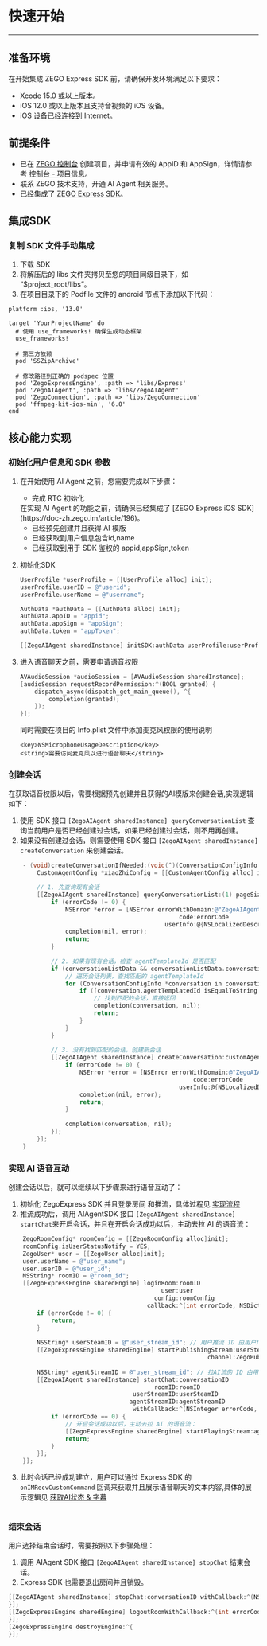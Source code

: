 # 快速开始
--- 
## 准备环境

在开始集成 ZEGO Express SDK 前，请确保开发环境满足以下要求：

- Xcode 15.0 或以上版本。
- iOS 12.0 或以上版本且支持音视频的 iOS 设备。
- iOS 设备已经连接到 Internet。

## 前提条件
- 已在 [ZEGO 控制台](https://console.zego.im) 创建项目，并申请有效的 AppID 和 AppSign，详情请参考 [控制台 - 项目信息](https://doc-zh.zego.im/article/12107)。
- 联系 ZEGO 技术支持，开通 AI Agent 相关服务。
- 已经集成了 [ZEGO Express SDK](https://doc-zh.zego.im/article/195)。


## 集成SDK

### 复制 SDK 文件手动集成
1. 下载 SDK
2. 将解压后的 libs 文件夹拷贝至您的项目同级目录下，如 “$project_root/libs”。
3. 在项目目录下的 Podfile 文件的 android 节点下添加以下代码：
```podfile
platform :ios, '13.0'

target 'YourProjectName' do
  # 使用 use_frameworks! 确保生成动态框架
  use_frameworks!
  
  # 第三方依赖
  pod 'SSZipArchive'
  
  # 修改路径到正确的 podspec 位置
  pod 'ZegoExpressEngine', :path => 'libs/Express'
  pod 'ZegoAIAgent', :path => 'libs/ZegoAIAgent'
  pod 'ZegoConnection', :path => 'libs/ZegoConnection'
  pod 'ffmpeg-kit-ios-min', '6.0'
end
```


## 核心能力实现

### 初始化用户信息和 SDK 参数
1. 在开始使用 AI Agent 之前，您需要完成以下步骤：
    - 完成 RTC 初始化

    <Warning title="注意">
    在实现 AI Agent 的功能之前，请确保已经集成了 [ZEGO Express iOS SDK](https://doc-zh.zego.im/article/196)。
    </Warning>

    - 已经预先创建并且获得 AI 模版
    - 已经获取到用户信息包含id,name
    - 已经获取到用于 SDK 鉴权的 appid,appSign,token
2. 初始化SDK
    ```objective-c
    UserProfile *userProfile = [[UserProfile alloc] init];
    userProfile.userID = @"userid";
    userProfile.userName = @"username";
    
    AuthData *authData = [[AuthData alloc] init];
    authData.appID = "appid";
    authData.appSign = "appSign";
    authData.token = "appToken";
    
    [[ZegoAIAgent sharedInstance] initSDK:authData userProfile:userProfile];
    ```
3. 进入语音聊天之前，需要申请语音权限
    ```objective-c
    AVAudioSession *audioSession = [AVAudioSession sharedInstance];
    [audioSession requestRecordPermission:^(BOOL granted) {
        dispatch_async(dispatch_get_main_queue(), ^{
            completion(granted);
        });
    }];
    ```
    同时需要在项目的 Info.plist 文件中添加麦克风权限的使用说明
    ```plist
    <key>NSMicrophoneUsageDescription</key>
    <string>需要访问麦克风以进行语音聊天</string>
    ```


### 创建会话
在获取语音权限以后，需要根据预先创建并且获得的AI模版来创建会话,实现逻辑如下：
1. 使用 SDK 接口 `[ZegoAIAgent sharedInstance] queryConversationList` 查询当前用户是否已经创建过会话，如果已经创建过会话，则不用再创建。
2. 如果没有创建过会话，则需要使用 SDK 接口 `[ZegoAIAgent sharedInstance] createConversation` 来创建会话。
```objective-c
    - (void)createConversationIfNeeded:(void(^)(ConversationConfigInfo *conversation, NSError *error))completion {
        CustomAgentConfig *xiaoZhiConfig = [[CustomAgentConfig alloc] init];// 预先创建并且获得的AI模版

        // 1. 先查询现有会话
        [[ZegoAIAgent sharedInstance] queryConversationList:(1) pageSize:(100) complete:^(NSInteger errorCode, NSString *errMsg, QueryConversationListData * conversationListData, NSString * requestId) {
            if (errorCode != 0) {
                NSError *error = [NSError errorWithDomain:@"ZegoAIAgent" 
                                                code:errorCode 
                                            userInfo:@{NSLocalizedDescriptionKey: errMsg}];
                completion(nil, error);
                return;
            }
            
            // 2. 如果有现有会话，检查 agentTemplateId 是否匹配
            if (conversationListData && conversationListData.conversationList && conversationListData.conversationList.count > 0) {
                // 遍历会话列表，查找匹配的 agentTemplateId
                for (ConversationConfigInfo *conversation in conversationListData.conversationList) {
                    if ([conversation.agentTemplatedId isEqualToString:customAgentConfig.agentTemplateId]) {
                        // 找到匹配的会话，直接返回
                        completion(conversation, nil);
                        return;
                    }
                }
            }
            
            // 3. 没有找到匹配的会话，创建新会话
            [[ZegoAIAgent sharedInstance] createConversation:customAgentConfig withChatConfig:nil withCallback:^(NSInteger errorCode, NSString * _Nonnull message, ConversationConfigInfo * _Nullable conversation, NSString * _Nullable requestId) {
                if (errorCode != 0) {
                    NSError *error = [NSError errorWithDomain:@"ZegoAIAgent"
                                                    code:errorCode
                                                userInfo:@{NSLocalizedDescriptionKey: message}];
                    completion(nil, error);
                    return;
                }
                
                completion(conversation, nil);
            }];
        }];
    }
```

### 实现 AI 语音互动
创建会话以后，就可以继续以下步骤来进行语音互动了：
1. 初始化 ZegoExpress SDK 并且登录房间 和推流，具体过程见 [实现流程](https://doc-zh.zego.im/article/7628#4)
2. 推流成功后，调用 AIAgentSDK 接口 `[ZegoAIAgent sharedInstance] startChat`来开启会话，并且在开启会话成功以后，主动去拉 AI 的语音流：
```objective-c
    ZegoRoomConfig* roomConfig = [[ZegoRoomConfig alloc]init];
    roomConfig.isUserStatusNotify = YES;
    ZegoUser* user = [[ZegoUser alloc]init];
    user.userName = @"user_name";
    user.userID = @"user_id";
    NSString* roomID = @"room_id";
    [[ZegoExpressEngine sharedEngine] loginRoom:roomID
                                           user:user
                                         config:roomConfig
                                       callback:^(int errorCode, NSDictionary * extendedData) {
        if (errorCode != 0) {
            return;
        }
        
        NSString* userSteamID = @"user_stream_id"; // 用户推流 ID 由用户传入
        [[ZegoExpressEngine sharedEngine] startPublishingStream:userSteamID
                                                        channel:ZegoPublishChannelMain];
        
        NSString* agentStreamID = @"user_stream_id"; // 拉AI流的 ID 由用户传入
        [[ZegoAIAgent sharedInstance] startChat:conversationID
                                         roomID:roomID
                                   userStreamID:userSteamID
                                  agentStreamID:agentStreamID
                                   withCallback:^(NSInteger errorCode, NSString * message, NSString * requestId) {
            if (errorCode == 0) {
                // 开启会话成功以后，主动去拉 AI 的语音流：
                [[ZegoExpressEngine sharedEngine] startPlayingStream:agentStreamID];
                return;
            }
        }];
    }];
```
3. 此时会话已经成功建立，用户可以通过 Express SDK 的 `onIMRecvCustomCommand` 回调来获取并且展示语音聊天的文本内容,具体的展示逻辑见 [获取AI状态 & 字幕]()
```java
```

### 结束会话
用户选择结束会话时，需要按照以下步骤处理：
1. 调用 AIAgent SDK 接口 `[ZegoAIAgent sharedInstance] stopChat` 结束会话。
2. Express SDK 也需要退出房间并且销毁。
```objective-c
[[ZegoAIAgent sharedInstance] stopChat:conversationID withCallback:^(NSInteger errorCode, NSString *errMsg, NSString * requestId) {
}];
[[ZegoExpressEngine sharedEngine] logoutRoomWithCallback:^(int errorCode, NSDictionary * _Nonnull extendedData) {
}];
[ZegoExpressEngine destroyEngine:^{
}];
```
